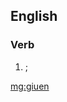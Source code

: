 {{also|giüen}}
==English==

===Verb===
{{head|en|past participle}}

# {{past participle of|giue|lang=en|nodot=1|nocat=1}}; {{obsolete spelling of|given|lang=en|nocap=1}}

[[mg:giuen]]